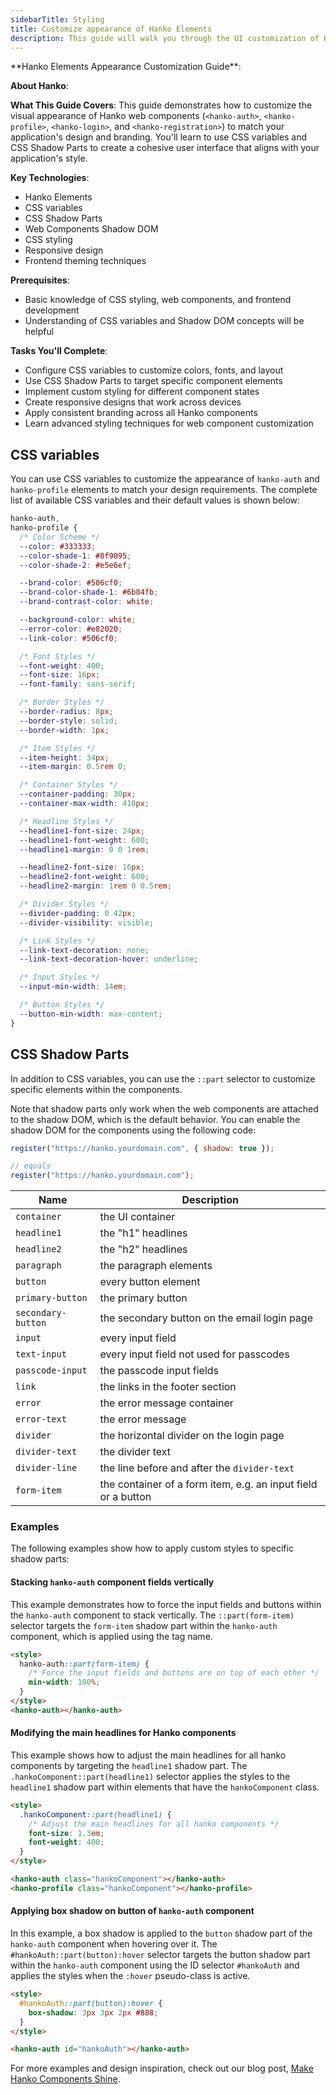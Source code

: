 ```yaml
---
sidebarTitle: Styling
title: Customize appearance of Hanko Elements
description: This guide will walk you through the UI customization of Hanko Elements components.
---
```



<div class="hidden">
**Hanko Elements Appearance Customization Guide**:

**About Hanko**:
<HankoAbout />

**What This Guide Covers**: This guide demonstrates how to customize the visual appearance of Hanko web components (`<hanko-auth>`, `<hanko-profile>`, `<hanko-login>`, and `<hanko-registration>`) to match your application's design and branding. You'll learn to use CSS variables and CSS Shadow Parts to create a cohesive user interface that aligns with your application's style.

**Key Technologies**:
- Hanko Elements
- CSS variables
- CSS Shadow Parts
- Web Components Shadow DOM
- CSS styling
- Responsive design
- Frontend theming techniques

**Prerequisites**:
- Basic knowledge of CSS styling, web components, and frontend development
- Understanding of CSS variables and Shadow DOM concepts will be helpful

**Tasks You'll Complete**: 
- Configure CSS variables to customize colors, fonts, and layout
- Use CSS Shadow Parts to target specific component elements
- Implement custom styling for different component states
- Create responsive designs that work across devices
- Apply consistent branding across all Hanko components
- Learn advanced styling techniques for web component customization
</div>

## CSS variables

You can use CSS variables to customize the appearance of `hanko-auth` and `hanko-profile` elements to match your design requirements. The complete list of available CSS variables and their default values is shown below:

```css 
hanko-auth,
hanko-profile {
  /* Color Scheme */
  --color: #333333;
  --color-shade-1: #8f9095;
  --color-shade-2: #e5e6ef;

  --brand-color: #506cf0;
  --brand-color-shade-1: #6b84fb;
  --brand-contrast-color: white;

  --background-color: white;
  --error-color: #e82020;
  --link-color: #506cf0;

  /* Font Styles */
  --font-weight: 400;
  --font-size: 16px;
  --font-family: sans-serif;

  /* Border Styles */
  --border-radius: 8px;
  --border-style: solid;
  --border-width: 1px;

  /* Item Styles */
  --item-height: 34px;
  --item-margin: 0.5rem 0;

  /* Container Styles */
  --container-padding: 30px;
  --container-max-width: 410px;

  /* Headline Styles */
  --headline1-font-size: 24px;
  --headline1-font-weight: 600;
  --headline1-margin: 0 0 1rem;

  --headline2-font-size: 16px;
  --headline2-font-weight: 600;
  --headline2-margin: 1rem 0 0.5rem;

  /* Divider Styles */
  --divider-padding: 0 42px;
  --divider-visibility: visible;

  /* Link Styles */
  --link-text-decoration: none;
  --link-text-decoration-hover: underline;

  /* Input Styles */
  --input-min-width: 14em;

  /* Button Styles */
  --button-min-width: max-content;
}
```

## CSS Shadow Parts

In addition to CSS variables, you can use the `::part` selector to customize specific elements within the components.

Note that shadow parts only work when the web components are attached to the shadow DOM, which is the default behavior. You can enable the shadow DOM for the components using the following code:

```js
register("https://hanko.yourdomain.com", { shadow: true });

// equals
register("https://hanko.yourdomain.com");
```

| Name | Description |
| --- | --- |
| `container` | the UI container |
| `headline1` | the "h1" headlines |
| `headline2` | the "h2" headlines |
| `paragraph` | the paragraph elements |
| `button` | every button element |
| `primary-button` | the primary button |
| `secondary-button` | the secondary button on the email login page |
| `input` | every input field |
| `text-input` | every input field not used for passcodes |
| `passcode-input` | the passcode input fields |
| `link` | the links in the footer section |
| `error` | the error message container |
| `error-text` | the error message |
| `divider` | the horizontal divider on the login page |
| `divider-text` | the divider text |
| `divider-line` | the line before and after the `divider-text` |
| `form-item` | the container of a form item, e.g. an input field or a button |

### Examples 
The following examples show how to apply custom styles to specific shadow parts:

#### Stacking `hanko-auth` component fields vertically

This example demonstrates how to force the input fields and buttons within the `hanko-auth` component to stack vertically. The `::part(form-item)` selector targets the `form-item` shadow part within the `hanko-auth` component, which is applied using the tag name.

```html
<style>
  hanko-auth::part(form-item) {
    /* Force the input fields and buttons are on top of each other */
    min-width: 100%;
  }
</style>
<hanko-auth></hanko-auth>
```

#### Modifying the main headlines for Hanko components

This example shows how to adjust the main headlines for all hanko components by targeting the `headline1` shadow part. The `.hankoComponent::part(headline1)` selector applies the styles to the `headline1` shadow part within elements that have the `hankoComponent` class.

```html
<style>
  .hankoComponent::part(headline1) {
    /* Adjust the main headlines for all hanko components */
    font-size: 1.3em;
    font-weight: 400;
  }
</style>

<hanko-auth class="hankoComponent"></hanko-auth>
<hanko-profile class="hankoComponent"></hanko-profile>
```

#### Applying box shadow on button of `hanko-auth` component

In this example, a box shadow is applied to the `button` shadow part of the `hanko-auth` component when hovering over it. The `#hankoAuth::part(button):hover` selector targets the button shadow part within the `hanko-auth` component using the ID selector `#hankoAuth` and applies the styles when the `:hover` pseudo-class is active.

```html
<style>
  #hankoAuth::part(button):hover {
    box-shadow: 3px 3px 2px #888;
  }
</style>

<hanko-auth id="hankoAuth"></hanko-auth>
```

For more examples and design inspiration, check out our blog post, [Make Hanko Components Shine](https://dev.to/hanko/make-hanko-components-shine-1d61).


